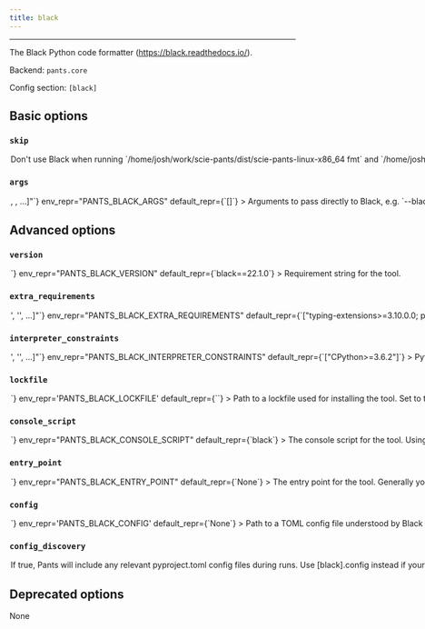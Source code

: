 ```yaml
---
title: black
---
```



---

The Black Python code formatter (https://black.readthedocs.io/).

Backend: <span className="color--primary">`pants.core`</span>

Config section: <span className="color--primary">`[black]`</span>

<span className={styles.options}>

## Basic options

### `skip`

<Option
  cli_repr={`--[no-]black-skip`}
  env_repr="PANTS_BLACK_SKIP"
  default_repr={`False`}
>
  Don&#x27;t use Black when running
  `/home/josh/work/scie-pants/dist/scie-pants-linux-x86_64 fmt` and
  `/home/josh/work/scie-pants/dist/scie-pants-linux-x86_64 lint`
</Option>

### `args`

<Option
  cli_repr={`--black-args="[<shell_str>, <shell_str>, ...]"`}
  env_repr="PANTS_BLACK_ARGS"
  default_repr={`[]`}
>
  Arguments to pass directly to Black, e.g. `--black-args="--target-version=py37
  --quiet"`
</Option>

## Advanced options

### `version`

<Option
  cli_repr={`--black-version=<str>`}
  env_repr="PANTS_BLACK_VERSION"
  default_repr={`black==22.1.0`}
>
  Requirement string for the tool.
</Option>

### `extra_requirements`

<Option
  cli_repr={`--black-extra-requirements="['<str>', '<str>', ...]"`}
  env_repr="PANTS_BLACK_EXTRA_REQUIREMENTS"
  default_repr={`["typing-extensions>=3.10.0.0; python_version < \"3.10\""]`}
>
  Any additional requirement strings to use with the tool. This is useful if the
  tool allows you to install plugins or if you need to constrain a dependency to
  a certain version.
</Option>

### `interpreter_constraints`

<Option
  cli_repr={`--black-interpreter-constraints="['<str>', '<str>', ...]"`}
  env_repr="PANTS_BLACK_INTERPRETER_CONSTRAINTS"
  default_repr={`["CPython>=3.6.2"]`}
>
  Python interpreter constraints for this tool.
</Option>

### `lockfile`

<Option
  cli_repr={`--black-lockfile=<str>`}
  env_repr='PANTS_BLACK_LOCKFILE'
  default_repr={`<default>`}
>
Path to a lockfile used for installing the tool.

Set to the string `<default>` to use a lockfile provided by Pants, so long as you have not changed the `--version` and `--extra-requirements` options, and the tool&#x27;s interpreter constraints are compatible with the default. Pants will error or warn if the lockfile is not compatible (controlled by `[python].invalid_lockfile_behavior`). See https://github.com/pantsbuild/pants/blob/release_2.10.1/src/python/pants/backend/python/lint/black/lockfile.txt for the default lockfile contents.

Set to the string `<none>` to opt out of using a lockfile. We do not recommend this, though, as lockfiles are essential for reproducible builds.

To use a custom lockfile, set this option to a file path relative to the build root, then run `./pants generate-lockfiles --resolve=black`.

Lockfile generation currently does not wire up the `[python-repos]` options. If lockfile generation fails, you can manually generate a lockfile, such as by using pip-compile or `pip freeze`. Set this option to the path to your manually generated lockfile. When manually maintaining lockfiles, set `[python].invalid_lockfile_behavior = 'ignore'`.

</Option>

### `console_script`

<Option
  cli_repr={`--black-console-script=<str>`}
  env_repr="PANTS_BLACK_CONSOLE_SCRIPT"
  default_repr={`black`}
>
  The console script for the tool. Using this option is generally preferable to
  (and mutually exclusive with) specifying an --entry-point since console script
  names have a higher expectation of staying stable across releases of the tool.
  Usually, you will not want to change this from the default.
</Option>

### `entry_point`

<Option
  cli_repr={`--black-entry-point=<str>`}
  env_repr="PANTS_BLACK_ENTRY_POINT"
  default_repr={`None`}
>
  The entry point for the tool. Generally you only want to use this option if
  the tool does not offer a --console-script (which this option is mutually
  exclusive with). Usually, you will not want to change this from the default.
</Option>

### `config`

<Option
  cli_repr={`--black-config=<file_option>`}
  env_repr='PANTS_BLACK_CONFIG'
  default_repr={`None`}
>
Path to a TOML config file understood by Black (https://github.com/psf/black#configuration-format).

Setting this option will disable `[black].config_discovery`. Use this option if the config is located in a non-standard location.

</Option>

### `config_discovery`

<Option
  cli_repr={`--[no-]black-config-discovery`}
  env_repr='PANTS_BLACK_CONFIG_DISCOVERY'
  default_repr={`True`}
>
If true, Pants will include any relevant pyproject.toml config files during runs.

Use `[black].config` instead if your config is in a non-standard location.

</Option>

## Deprecated options

None

</span>
